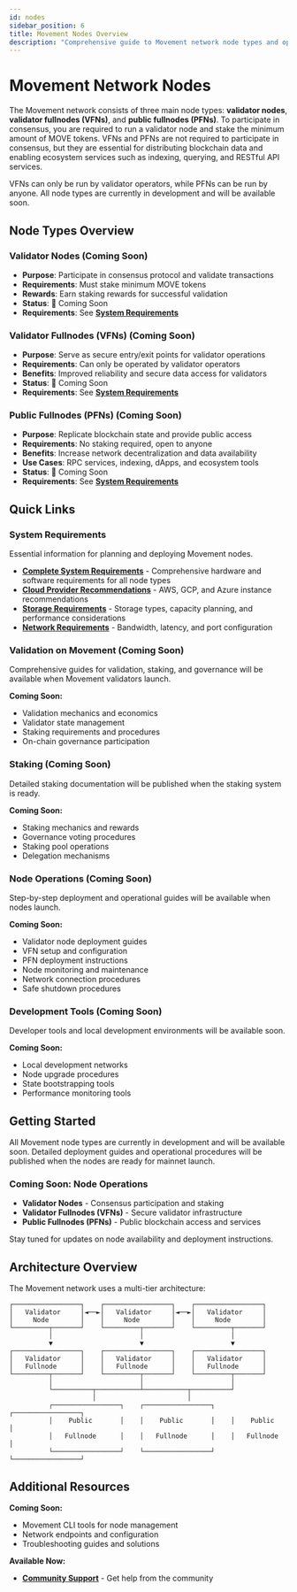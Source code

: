 ```yaml
---
id: nodes
sidebar_position: 6
title: Movement Nodes Overview
description: "Comprehensive guide to Movement network node types and operations"
---
```



# Movement Network Nodes

The Movement network consists of three main node types: **validator nodes**, **validator fullnodes (VFNs)**, and **public fullnodes (PFNs)**. To participate in consensus, you are required to run a validator node and stake the minimum amount of MOVE tokens. VFNs and PFNs are not required to participate in consensus, but they are essential for distributing blockchain data and enabling ecosystem services such as indexing, querying, and RESTful API services.

VFNs can only be run by validator operators, while PFNs can be run by anyone. All node types are currently in development and will be available soon.

## Node Types Overview

### Validator Nodes (Coming Soon)
- **Purpose**: Participate in consensus protocol and validate transactions
- **Requirements**: Must stake minimum MOVE tokens
- **Rewards**: Earn staking rewards for successful validation
- **Status**: 🚧 Coming Soon
- **Requirements**: See **[System Requirements](/general/nodes/requirements#validator-node---coming-soon)**

### Validator Fullnodes (VFNs) (Coming Soon)
- **Purpose**: Serve as secure entry/exit points for validator operations
- **Requirements**: Can only be operated by validator operators
- **Benefits**: Improved reliability and secure data access for validators
- **Status**: 🚧 Coming Soon
- **Requirements**: See **[System Requirements](/general/nodes/requirements#validator-fullnode-vfn---coming-soon)**

### Public Fullnodes (PFNs) (Coming Soon)
- **Purpose**: Replicate blockchain state and provide public access
- **Requirements**: No staking required, open to anyone
- **Benefits**: Increase network decentralization and data availability
- **Use Cases**: RPC services, indexing, dApps, and ecosystem tools
- **Status**: 🚧 Coming Soon
- **Requirements**: See **[System Requirements](/general/nodes/requirements#public-fullnode-pfn---currently-supported)**

## Quick Links

### System Requirements
Essential information for planning and deploying Movement nodes.

- **[Complete System Requirements](/general/nodes/requirements)** - Comprehensive hardware and software requirements for all node types
- **[Cloud Provider Recommendations](/general/nodes/requirements#cloud-provider-recommendations)** - AWS, GCP, and Azure instance recommendations
- **[Storage Requirements](/general/nodes/requirements#storage-requirements)** - Storage types, capacity planning, and performance considerations
- **[Network Requirements](/general/nodes/requirements#network-requirements)** - Bandwidth, latency, and port configuration

### Validation on Movement (Coming Soon)
Comprehensive guides for validation, staking, and governance will be available when Movement validators launch.

**Coming Soon:**
- Validation mechanics and economics
- Validator state management
- Staking requirements and procedures
- On-chain governance participation

### Staking (Coming Soon)
Detailed staking documentation will be published when the staking system is ready.

**Coming Soon:**
- Staking mechanics and rewards
- Governance voting procedures
- Staking pool operations
- Delegation mechanisms

### Node Operations (Coming Soon)
Step-by-step deployment and operational guides will be available when nodes launch.

**Coming Soon:**
- Validator node deployment guides
- VFN setup and configuration
- PFN deployment instructions
- Node monitoring and maintenance
- Network connection procedures
- Safe shutdown procedures

### Development Tools (Coming Soon)
Developer tools and local development environments will be available soon.

**Coming Soon:**
- Local development networks
- Node upgrade procedures
- State bootstrapping tools
- Performance monitoring tools

## Getting Started

All Movement node types are currently in development and will be available soon. Detailed deployment guides and operational procedures will be published when the nodes are ready for mainnet launch.

### Coming Soon: Node Operations
- **Validator Nodes** - Consensus participation and staking
- **Validator Fullnodes (VFNs)** - Secure validator infrastructure  
- **Public Fullnodes (PFNs)** - Public blockchain access and services

Stay tuned for updates on node availability and deployment instructions.

## Architecture Overview

The Movement network uses a multi-tier architecture:

```
┌─────────────────┐    ┌─────────────────┐    ┌─────────────────┐
│   Validator     │◄──►│   Validator     │◄──►│   Validator     │
│     Node        │    │     Node        │    │     Node        │
└─────────┬───────┘    └─────────┬───────┘    └─────────┬───────┘
          │                      │                      │
          ▼                      ▼                      ▼
┌─────────────────┐    ┌─────────────────┐    ┌─────────────────┐
│   Validator     │    │   Validator     │    │   Validator     │
│   Fullnode      │    │   Fullnode      │    │   Fullnode      │
└─────────┬───────┘    └─────────┬───────┘    └─────────┬───────┘
          │                      │                      │
          └──────────┬───────────┴───────────┬──────────┘
                     │                       │
          ┌─────────────────┐    ┌─────────────────┐    ┌─────────────────┐
          │    Public       │    │    Public       │    │    Public       │
          │   Fullnode      │    │   Fullnode      │    │   Fullnode      │
          └─────────────────┘    └─────────────────┘    └─────────────────┘
```

## Additional Resources

**Coming Soon:**
- Movement CLI tools for node management
- Network endpoints and configuration
- Troubleshooting guides and solutions

**Available Now:**
- **[Community Support](https://discord.gg/movementlabsxyz)** - Get help from the community